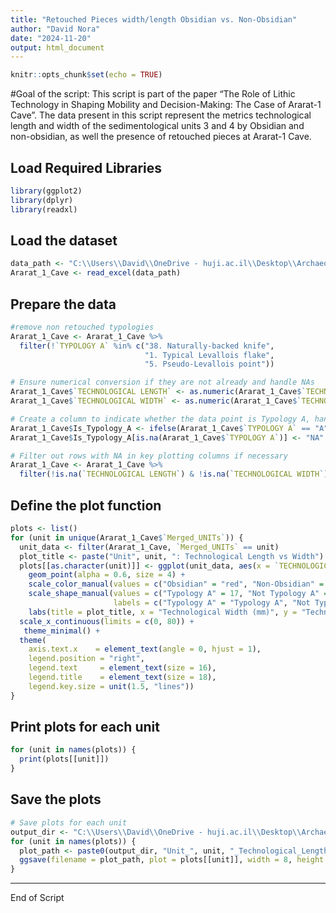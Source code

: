 ```yaml
---
title: "Retouched Pieces width/length Obsidian vs. Non-Obsidian"
author: "David Nora"
date: "2024-11-20"
output: html_document
---
```


```r
knitr::opts_chunk$set(echo = TRUE)
```

#Goal of the script: This script is part of the paper "The Role of Lithic Technology in Shaping Mobility and Decision-Making: The Case of Ararat-1 Cave". The data present in this script represent the metrics technological length and width of the sedimentological units 3 and 4 by Obsidian and non-obsidian, as well the presence of retouched pieces at Ararat-1 Cave.

## Load Required Libraries
```r
library(ggplot2)
library(dplyr)
library(readxl)
```

## Load the dataset
```r
data_path <- "C:\\Users\\David\\OneDrive - huji.ac.il\\Desktop\\Archaeology\\Publications\\In_Proguess\\PhD\\QSR\\Ararat1caveLithicQSR\\analysis\\data\\raw_data\\Lithic_Attribute_Analysis_Ararat_1_CaveQSR.xlsx"
Ararat_1_Cave <- read_excel(data_path)
```

## Prepare the data
```r
#remove non retouched typologies
Ararat_1_Cave <- Ararat_1_Cave %>%
  filter(!`TYPOLOGY A` %in% c("38. Naturally-backed knife", 
                              "1. Typical Levallois flake", 
                              "5. Pseudo-Levallois point"))

# Ensure numerical conversion if they are not already and handle NAs
Ararat_1_Cave$`TECHNOLOGICAL LENGTH` <- as.numeric(Ararat_1_Cave$`TECHNOLOGICAL LENGTH`)
Ararat_1_Cave$`TECHNOLOGICAL WIDTH` <- as.numeric(Ararat_1_Cave$`TECHNOLOGICAL WIDTH`)

# Create a column to indicate whether the data point is Typology A, handle NAs
Ararat_1_Cave$Is_Typology_A <- ifelse(Ararat_1_Cave$`TYPOLOGY A` == "A", "Typology A", "Not Typology A")
Ararat_1_Cave$Is_Typology_A[is.na(Ararat_1_Cave$`TYPOLOGY A`)] <- "NA"

# Filter out rows with NA in key plotting columns if necessary
Ararat_1_Cave <- Ararat_1_Cave %>%
  filter(!is.na(`TECHNOLOGICAL LENGTH`) & !is.na(`TECHNOLOGICAL WIDTH`))
```

## Define the plot function
```r
plots <- list()
for (unit in unique(Ararat_1_Cave$`Merged_UNITs`)) {
  unit_data <- filter(Ararat_1_Cave, `Merged_UNITs` == unit)
  plot_title <- paste("Unit", unit, ": Technological Length vs Width")
  plots[[as.character(unit)]] <- ggplot(unit_data, aes(x = `TECHNOLOGICAL WIDTH`, y = `TECHNOLOGICAL LENGTH`, color = `Material Type`, shape = Is_Typology_A)) +
    geom_point(alpha = 0.6, size = 4) +
    scale_color_manual(values = c("Obsidian" = "red", "Non-Obsidian" = "blue")) +
    scale_shape_manual(values = c("Typology A" = 17, "Not Typology A" = 16, "NA" = 21),
                       labels = c("Typology A" = "Typology A", "Not Typology A" = "Yes", "NA" = "No")) +
    labs(title = plot_title, x = "Technological Width (mm)", y = "Technological Length (mm)", shape = "Retouched Pieces") +
  scale_x_continuous(limits = c(0, 80)) +
   theme_minimal() +
  theme(
    axis.text.x    = element_text(angle = 0, hjust = 1),
    legend.position = "right",
    legend.text     = element_text(size = 16),
    legend.title    = element_text(size = 18),
    legend.key.size = unit(1.5, "lines"))
}
```

## Print plots for each unit
```r
for (unit in names(plots)) {
  print(plots[[unit]])
}
```

##  Save the plots
```r
# Save plots for each unit
output_dir <- "C:\\Users\\David\\OneDrive - huji.ac.il\\Desktop\\Archaeology\\Publications\\In_Proguess\\PhD\\QSR\\Ararat1caveLithicQSR\\analysis\\data\\derived_data\\"
for (unit in names(plots)) {
  plot_path <- paste0(output_dir, "Unit_", unit, "_Technological_Length_vs_Width.png")
  ggsave(filename = plot_path, plot = plots[[unit]], width = 8, height = 6, dpi = 300, bg = "white")
}

```
---
End of Script
